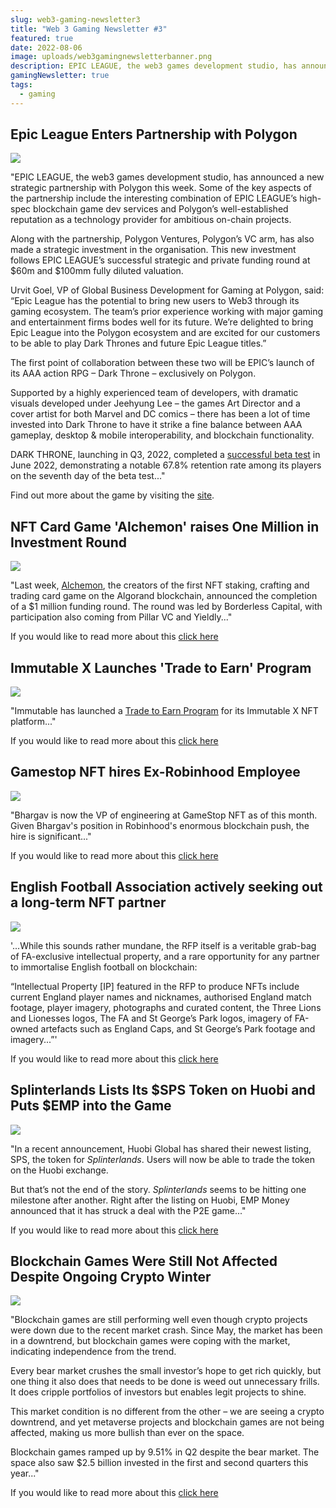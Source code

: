 ```yaml
---
slug: web3-gaming-newsletter3
title: "Web 3 Gaming Newsletter #3"
featured: true
date: 2022-08-06
image: uploads/web3gamingnewsletterbanner.png
description: EPIC LEAGUE, the web3 games development studio, has announced a new strategic partnership with Polygon this week. Some of the key aspects of the partnership include the interesting combination of EPIC LEAGUE’s high-spec blockchain game dev services and Polygon’s well-established reputation as a technology provider for ambitious on-chain projects.
gamingNewsletter: true
tags:
  - gaming
---
```


## Epic League Enters Partnership with Polygon

![](uploads/untitled-4-750x430.png)

"EPIC LEAGUE, the web3 games development studio, has announced a new strategic partnership with Polygon this week. Some of the key aspects of the partnership include the interesting combination of EPIC LEAGUE’s high-spec blockchain game dev services and Polygon’s well-established reputation as a technology provider for ambitious on-chain projects.

Along with the partnership, Polygon Ventures, Polygon’s VC arm, has also made a strategic investment in the organisation. This new investment follows EPIC LEAGUE’s successful strategic and private funding round at $60m and $100mm fully diluted valuation.

Urvit Goel, VP of Global Business Development for Gaming at Polygon, said: “Epic League has the potential to bring new users to Web3 through its gaming ecosystem. The team’s prior experience working with major gaming and entertainment firms bodes well for its future. We’re delighted to bring Epic League into the Polygon ecosystem and are excited for our customers to be able to play Dark Thrones and future Epic League titles.”

The first point of collaboration between these two will be EPIC’s launch of its AAA action RPG – Dark Throne – exclusively on Polygon.

Supported by a highly experienced team of developers, with dramatic visuals developed under Jeehyung Lee – the games Art Director and a cover artist for both Marvel and DC comics – there has been a lot of time invested into Dark Throne to have it strike a fine balance between AAA gameplay, desktop & mobile interoperability, and blockchain functionality.

DARK THRONE, launching in Q3, 2022, completed a [successful beta test](https://medium.com/epicleagueteam/dark-throne-beta-test-report-c2191675019f) in June 2022, demonstrating a notable 67.8% retention rate among its players on the seventh day of the beta test..."

Find out more about the game by visiting the [site](https://darkthrone.epicleague.io/).

## NFT Card Game 'Alchemon' raises One Million in Investment Round

![](uploads/nft-card-game-alchemon-raises-1m-in-investment-round.jpg)

"Last week, [Alchemon](https://alchemon.net/), the creators of the first NFT staking, crafting and trading card game on the Algorand blockchain, announced the completion of a $1 million funding round. The round was led by Borderless Capital, with participation also coming from Pillar VC and Yieldly..."

If you would like to read more about this [click here](https://nftplazas.com/nft-card-game-alchemon-investment-round/)

## Immutable X Launches 'Trade to Earn' Program

![](uploads/immutable-announces-trade-to-earn-program-9ccqa-1000x700.jpg)

"Immutable has launched a [Trade to Earn Program](https://www.immutable.com/trade-to-earn) for its Immutable X NFT platform..."[](https://www.esports.net/news/crypto-gaming/lootrush-gets-12-miliion-funding/)

If you would like to read more about this [click here](https://playtoearn.net/news/immutable-launches-trade-to-earn-program)

## Gamestop NFT hires Ex-Robinhood Employee

![](uploads/gamestop-nft-raises-the-stakes-with-new-ex-robinhood-hire-1000x700.png)

"Bhargav is now the VP of engineering at GameStop NFT as of this month. Given Bhargav's position in Robinhood's enormous blockchain push, the hire is significant..."

If you would like to read more about this [click here](https://playtoearn.net/news/gamestop-nft-raises-the-stakes-with-new-ex-robinhood-hire)

## English Football Association actively seeking out a long-term NFT partner

![](uploads/800px-uefa_euro_2008_qualifiers_-_england_v_estonia-750x430.jpeg)

'...While this sounds rather mundane, the RFP itself is a veritable grab-bag of FA-exclusive intellectual property, and a rare opportunity for any partner to immortalise English football on blockchain:

“Intellectual Property \[IP] featured in the RFP to produce NFTs include current England player names and nicknames, authorised England match footage, player imagery, photographs and curated content, the Three Lions and Lionesses logos, The FA and St George’s Park logos, imagery of FA-owned artefacts such as England Caps, and St George’s Park footage and imagery...”'

If you would like to read more about this [click here](https://www.blockchaingamer.biz/news/19252/english-football-association-actively-seeking-out-a-long-term-nft-partner/)

## Splinterlands Lists Its $SPS Token on Huobi and Puts $EMP into the Game

![](uploads/screenshot_1.png)

"In a recent announcement, Huobi Global has shared their newest listing, SPS, the token for *Splinterlands*. Users will now be able to trade the token on the Huobi exchange.

But that’s not the end of the story. *Splinterlands* seems to be hitting one milestone after another. Right after the listing on Huobi, EMP Money announced that it has struck a deal with the P2E game..."

If you would like to read more about this [click here](https://dailycoin.com/splinterlands-lists-its-sps-token-on-huobi-and-implements-emp-into-the-game/)

## Blockchain Games Were Still Not Affected Despite Ongoing Crypto Winter

![](uploads/screenshot_2.png)

"Blockchain games are still performing well even though crypto projects were down due to the recent market crash. Since May, the market has been in a downtrend, but blockchain games were coping with the market, indicating independence from the trend.

Every bear market crushes the small investor’s hope to get rich quickly, but one thing it also does that needs to be done is weed out unnecessary frills. It does cripple portfolios of investors but enables legit projects to shine.

This market condition is no different from the other – we are seeing a crypto downtrend, and yet metaverse projects and blockchain games are not being affected, making us more bullish than ever on the space.

Blockchain games ramped up by 9.51% in Q2 despite the bear market. The space also saw $2.5 billion invested in the first and second quarters this year..."

If you would like to read more about this [click here](https://egamers.io/blockchain-games-were-still-not-affected-despite-ongoing-crypto-winter/)
